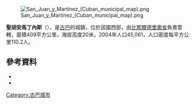 [[Image:San_Juan_y_Martínez_(Cuban_municipal_map).png|right]]

'''聖胡安馬丁內斯'''（{{lang-es|San Juan y Martínez}}），是[[古巴|古巴]]的城鎮，位於該國西部，由[[比那爾德里奧省|比那爾德里奧省]]負責管轄，面積409平方公里，海拔高度20米，2004年人口45,061，人口密度每平方公里110.2人。

{{Coord|22|16|N|83|50|W|display=title}}

==參考資料==
*{{Cite web| url=http://www.atenas.inf.cu/todo/Estadisticas/TABLA%20No_3balance.htm| title=2004 Population trends, by Province and Municipality| author=Atenas.cu| year=2004| accessdate=2007-10-07| archiveurl=https://web.archive.org/web/20070927111826/http://www.atenas.inf.cu/todo/Estadisticas/TABLA%2BNo_3balance.htm| archivedate=2007-09-27| language=es| deadurl=yes}}
*{{Cite web|url=http://www.statoids.com/ycu.html|title=Municipios of Cuba|author=Statoids|date=July 2003|accessdate=2007-10-07|archive-date=2015-08-11|archive-url=https://web.archive.org/web/20150811202622/http://www.statoids.com/ycu.html|dead-url=no}}

{{Cuba-geo-stub}}
[[Category:古巴城市|Category:古巴城市]]